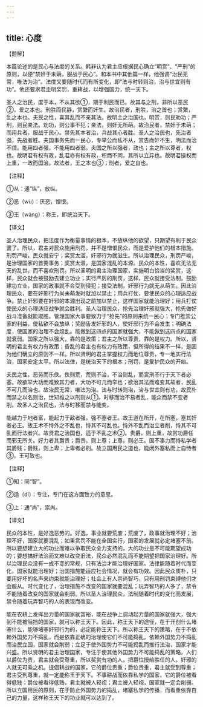 ```yaml
---
---
---
```

title: 心度
---





【题解】


本篇论述的是民心与法度的关系。韩非认为君主应根据民心确立“明赏”、“严刑”的原则，以便“禁奸于未萌，服战于民心”。和本书中其他篇一样，他强调“治民无常，唯法为治”。法度又要随时代而有所变化，即“法与时转则治，治与世宜则有功”。他还要求君主明奖罚，重耕战，以增强国力，统一天下。


圣人之治民，度于本，不从其欲①，期于利民而已。故其与之刑，非所以恶民②，爱之本也。刑胜而民静，赏繁而奸生。故治民者，刑胜，治之首也；赏繁，乱之本也。夫民之性，喜其乱而不亲其法。故明主之治国也，明赏，则民劝功；严刑，则民亲法。劝功，则公事不犯；亲法，则奸无所萌。故治民者，禁奸于未萌；而用兵者，服战于民心。禁先其本者治，兵战其心者胜。圣人之治民也，先治者强，先战者胜。夫国事务先而一民心，专举公而私不从，赏告而奸不生，明法而治不烦。能用四者强，不能用四者弱。夫国之所以强者，政也；主之所以尊者，权也。故明君有权有政，乱君亦有权有政，积而不同，其所以立异也。故明君操权而上重，一政而国治。故法者，王之本也③；刑者，爱之自也。


【注释】


①从：通“纵”，放纵。


②恶（wù）：厌恶，憎恨。


③王（wànɡ）：称王，即统治天下。


【译文】


圣人治理民众，把法度作为衡量事情的根本，不放纵他的欲望，只期望有利于民众罢了。所以，君主对民众施用刑罚，并不是憎恨民众，而是爱护他们的根本措施。刑罚严峻，民众就安宁；奖赏太滥，奸邪行为就滋生。所以治理民众，刑罚严峻，是治理国家的首要事务；奖赏太滥，是国家混乱的本源。民众的本性，喜欢无法无天的乱世，而不喜欢刑罚。所以圣明的君主治理国家，实施明白恰当的奖赏，这样，民众就会被鼓励去建立功业；实行严厉的刑罚，这样，民众就接受法制。鼓励建功立业，国家的政事就不会受到侵犯；接受法制，奸邪行为就无从萌生。因此治理民众，要在奸邪行为尚未萌发时就加以禁止；用兵打仗，要使民众的心理适应战争。禁止奸邪要在奸邪的本源出现之前加以禁止，这样国家就能治理好；用兵打仗使民众的心理适应战争就会胜利。圣人治理民众，抢先治理奸邪就强大，抢先做好战斗准备就能取胜。管理国家大事要致力于“抢先”的原则来统一民心；专门推崇公家的利益，使私欲不会放纵；奖励告发奸邪的人，使奸邪行为不会发生；明确法度，使国家的治理不会烦乱。能做到这四点的国家就强大，不能做到这四点的国家就衰弱。国家之所以强大，靠的是政策；君主之所以尊贵，靠的是权力。所以，贤明的君主有权力有政策；昏乱的君主也有权力有政策，但所得的结果不一样，是因为他们确立的原则不一样。所以贤明的君主掌握权力而地位尊贵，专一地实行法治，国家安定太平。所以法律，是统治天下的根本；刑罚，是爱护民众的开始。


夫民之性，恶劳而乐佚。佚则荒，荒则不治，不治则乱，而赏刑不行于天下者必塞。故欲举大功而难致其力者，大功不可几而举也；欲治其法而难变其故者，民乱不可几而治也。故治民无常，唯法为治。法与时转则治，治与世宜则有功。故民朴而禁之以名则治，世知维之以刑则从①。时移而治不易者乱，能众而禁不变者削。故圣人之治民也，法与时移而禁与能变。


能越力于地者富，能起力于敌者强，强不塞者王。故王道在所开，在所塞，塞其奸者必王。故王术不恃外之不乱也，恃其不可乱也。恃外不乱而治立者削，恃其不可乱而行法者兴。故贤君之治国也，适于不乱之术②。贵爵，则上重，故赏功爵任而邪无所关。好力者其爵贵；爵贵，则上尊；上尊，则必王。国不事力而恃私学者其爵贱；爵贱，则上卑；上卑者必削。故立国用民之道也，能闭外塞私而上自恃者③，王可致也。


【注释】


①知：同“智”。


②适（dí）：专注，专门在这方面致力的意思。


③上：通“尚”，崇尚。


【译文】


民众的本性，是好逸恶劳的。好逸，事业就要荒废；荒废了，政事就治理不好；治理不好，国家就要混乱；如果赏罚不能在全国实行，国家的发展就必定堵塞不前。所以要想建立大的功业而难以争取民众全力支持的，大的功业是不可能期望成功的；要想搞好法治而又难以改变旧法，民众必然混乱而不能期望把国家治理好。所以治理民众没有一成不变的常规，只有法治才能治理好国家。法律能随着时代而变化，国家就能治理好；治国措施能适应社会情况，就会有功效。因此民众质朴，只要用好坏的名声来约束就能治理好；社会上有人崇尚智巧，只有用刑罚束缚他们才会服从。时代变化了，治理措施不改变的国家就要混乱；玩弄智巧的人多了，禁令不能随着改变的国家就会削弱。所以圣人治理民众，法制随着时代的变化而发展，禁令随着玩弄智巧的人的表现而改变。


能在农耕上发挥出力量的国家就富裕，能在战争上调动起力量的国家就强大，强大到不能被阻挡的国家，就可以称王天下。因此，称王天下的途径，在于开创什么堵塞什么，能够堵塞奸邪行为的，必定能称王天下。所以称王天下的策略，在于不依赖外国势力不捣乱，而是依靠正确的治理使它们不可能捣乱。依赖外国势力不捣乱而治民立国，国家就会削弱；立足于使外国势力不可能捣乱而推行法治，国家才能兴盛。所以贤明的君主治理国家，专注于使其他外国势力不可能捣乱的策略。人们以爵位为贵，君主就会受尊重，所以奖赏有功的人，把爵位授给胜任的人，奸邪的人就无可乘之机。提倡耕战的国家，它的爵位贵重；爵位贵重，君主就受到尊重；君主受到尊重，就一定能称王于天下。不事耕战而依靠私学的国家，它的爵位被看得低贱；爵位被看得低贱，君主就被人轻视；君主被人轻视，国家就一定会削弱。所以立国用民的原则，在于防止外国势力的捣乱，堵塞私学的传播，而看重依靠自己的力量，这样称王天下的功业就可以达到了。